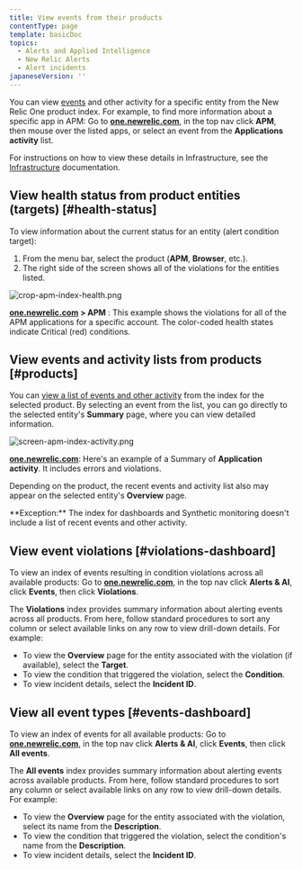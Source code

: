 ```yaml
---
title: View events from their products
contentType: page
template: basicDoc
topics:
  - Alerts and Applied Intelligence
  - New Relic Alerts
  - Alert incidents
japaneseVersion: ''
---
```


You can view [events](/docs/alerts/new-relic-alerts/getting-started/new-relic-alerts-concepts-workflow#terminology) and other activity for a specific entity from the New Relic One product index. For example, to find more information about a specific app in APM: Go to **[one.newrelic.com](https://one.newrelic.com)**, in the top nav click **APM**, then mouse over the listed apps, or select an event from the **Applications activity** list.

For instructions on how to view these details in Infrastructure, see the [Infrastructure](/docs/infrastructure/new-relic-infrastructure/infrastructure-alert-conditions/infrastructure-alerts-add-edit-or-view-host-alert-information#view-alerts) documentation.

## View health status from product entities (targets) [#health-status]

To view information about the current status for an entity (alert condition target):

1. From the menu bar, select the product (**APM**, **Browser**, etc.).
2. The right side of the screen shows all of the violations for the entities listed.

![crop-apm-index-health.png](./images/crop-apm-index-health_0.png "crop-apm-index-health.png")

**[one.newrelic.com](https://one.newrelic.com/apm) > APM** : This example shows the violations for all of the APM applications for a specific account. The color-coded health states indicate Critical (red) conditions.

## View events and activity lists from products [#products]

You can [view a list of events and other activity](/docs/apm/applications-menu/monitoring/viewing-your-applications-list) from the index for the selected product. By selecting an event from the list, you can go directly to the selected entity's **Summary** page, where you can view detailed information.

![screen-apm-index-activity.png](./images/screen-apm-index-activity_0.png "screen-apm-index-activity.png")

**[one.newrelic.com](https://one.newrelic.com)**: Here's an example of a Summary of **Application activity**. It includes errors and violations.

Depending on the product, the recent events and activity list also may appear on the selected entity's **Overview** page.

<Callout variant="tip">
  **Exception:** The index for dashboards and Synthetic monitoring doesn't include a list of recent events and other activity.
</Callout>

## View event violations [#violations-dashboard]

To view an index of events resulting in condition violations across all available products: Go to **[one.newrelic.com](https://one.newrelic.com)**, in the top nav click **Alerts & AI**, click **Events**, then click **Violations**.

The **Violations** index provides summary information about alerting events across all products. From here, follow standard procedures to sort any column or select available links on any row to view drill-down details. For example:

* To view the **Overview** page for the entity associated with the violation (if available), select the **Target**.
* To view the condition that triggered the violation, select the **Condition**.
* To view incident details, select the **Incident ID**.

## View all event types [#events-dashboard]

To view an index of events for all available products: Go to **[one.newrelic.com](https://one.newrelic.com)**, in the top nav click **Alerts & AI**, click **Events**, then click **All events**.

The **All events** index provides summary information about alerting events across available products. From here, follow standard procedures to sort any column or select available links on any row to view drill-down details. For example:

* To view the **Overview** page for the entity associated with the violation, select its name from the **Description**.
* To view the condition that triggered the violation, select the condition's name from the **Description**.
* To view incident details, select the **Incident ID**.
